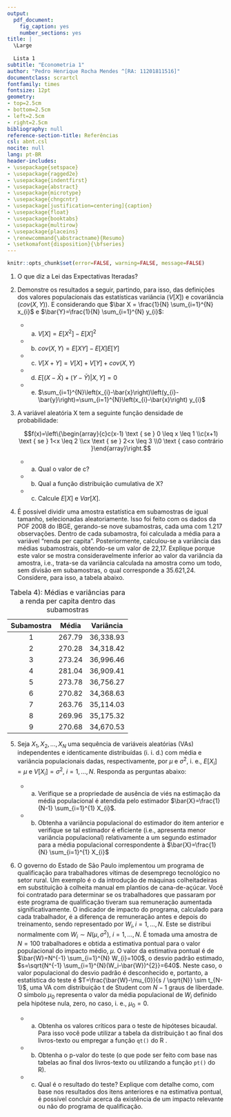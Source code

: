 ```yaml
---
output:   
  pdf_document:
    fig_caption: yes
    number_sections: yes
title: |
  \Large
  
  Lista 1
subtitle: "Econometria 1"
author: "Pedro Henrique Rocha Mendes ^[RA: 11201811516]"
documentclass: scrartcl
fontfamily: times
fontsize: 12pt
geometry:
- top=2.5cm
- bottom=2.5cm
- left=2.5cm
- right=2.5cm
bibliography: null
reference-section-title: Referências
csl: abnt.csl
nocite: null
lang: pt-BR
header-includes:
- \usepackage{setspace}
- \usepackage{ragged2e}
- \usepackage{indentfirst}
- \usepackage{abstract}
- \usepackage{microtype}
- \usepackage{chngcntr}
- \usepackage[justification=centering]{caption}
- \usepackage{float}
- \usepackage{booktabs}
- \usepackage{multirow}
- \usepackage{placeins}
- \renewcommand{\abstractname}{Resumo}
- \setkomafont{disposition}{\bfseries}
---
```


<!-- Parágrafos e espaçamento --->

```{=tex}
\onehalfspacing
\justifying
\setlength{\parindent}{1.25cm}
\setlength{\parskip}{0.1cm}
\FloatBarrier
```
<!-- Remover tudo menos os resultados dos chunks --->

```r
knitr::opts_chunk$set(error=FALSE, warning=FALSE, message=FALSE)
```

1)  O que diz a Lei das Expectativas Iteradas?

2)  Demonstre os resultados a seguir, partindo, para isso, das definições dos valores populacionais das estatísticas variância ($V[X]$) e covariância ($cov(X,Y)$). E considerando que $\bar X = \frac{1}{N} \sum_{i=1}^{N} x_{i}$ e $\bar{Y}=\frac{1}{N} \sum_{i=1}^{N} y_{i}$:

    -   a) $V[X]=E[X^2]-E[X]^2$

    -   b) $cov(X,Y)=E[XY]-E[X]E[Y]$

    -   c) $V[X+Y]=V[X]+V[Y]+cov(X,Y)$

    -   d) $E[(X-\bar X)+(Y-\bar Y)|X,Y]=0$

    -   e) $\sum_{i=1}^{N}\left(x_{i}-\bar{x}\right)\left(y_{i}-\bar{y}\right)=\sum_{i=1}^{N}\left(x_{i}-\bar{x}\right) y_{i}$

3)  A variável aleatória X tem a seguinte função densidade de probabilidade:

    $$f(x)=\left\{\begin{array}{c}c(x-1) \text { se } 0 \leq x \leq 1 \\c(x+1) \text { se } 1<x \leq 2 \\cx \text { se } 2<x \leq 3 \\0 \text { caso contrário }\end{array}\right.$$

    -   a) Qual o valor de c?

    -   b) Qual a função distribuição cumulativa de X?

    -   c) Calcule $E[X]$ e $Var[X]$.

4)  É possível dividir uma amostra estatística em subamostras de igual tamanho, selecionadas aleatoriamente. Isso foi feito com os dados da POF 2008 do IBGE, gerando-se nove subamostras, cada uma com 1.217 observações. Dentro de cada subamostra, foi calculada a média para a variável "renda per capita". Posteriormente, calculou-se a variância das médias subamostrais, obtendo-se um valor de 22,17. Explique porque este valor se mostra consideravelmente inferior ao valor da variância da amostra, i.e., trata-se da variância calculada na amostra como um todo, sem divisão em subamostras, o qual corresponde a 35.621,24. Considere, para isso, a tabela abaixo.

| Subamostra | Média  | Variância |
|:----------:|:------:|:---------:|
|     1      | 267.79 | 36,338.93 |
|     2      | 270.28 | 34,318.42 |
|     3      | 273.24 | 36,996.46 |
|     4      | 281.04 | 36,909.41 |
|     5      | 273.78 | 36,756.27 |
|     6      | 270.82 | 34,368.63 |
|     7      | 263.76 | 35,114.03 |
|     8      | 269.96 | 35,175.32 |
|     9      | 270.68 | 34,670.53 |

: Tabela 4): Médias e variâncias para a renda per capita dentro das subamostras

5.  Seja $X_1,X_2,…,X_N$ uma sequência de variáveis aleatórias (VAs) independentes e identicamente distribuídas (i. i. d.) com média e variância populacionais dadas, respectivamente, por $\mu$ e $\sigma^2$, i. e., $E[X_i]=\mu$ e $V[X_i]=\sigma^2$, $i=1,…,N$. Responda as perguntas abaixo:

    -   a) Verifique se a propriedade de ausência de viés na estimação da média populacional é atendida pelo estimador $\bar{X}=\frac{1}{N-1} \sum_{i=1}^{1} X_{i}$.

    -   b) Obtenha a variância populacional do estimador do item anterior e verifique se tal estimador é eficiente (i.e., apresenta menor variância populacional) relativamente a um segundo estimador para a média populacional correspondente à $\bar{X}=\frac{1}{N} \sum_{i=1}^{1} X_{i}$

6.  O governo do Estado de São Paulo implementou um programa de qualificação para trabalhadores vítimas de desemprego tecnológico no setor rural. Um exemplo é o da introdução de máquinas colheitadeiras em substituição à colheita manual em plantios de cana-de-açúcar. Você foi contratado para determinar se os trabalhadores que passaram por este programa de qualificação tiveram sua remuneração aumentada significativamente. O indicador de impacto do programa, calculado para cada trabalhador, é a diferença de remuneração antes e depois do treinamento, sendo representado por $W_i, i=1,…,N$. Este se distribui normalmente com $W_i \sim N(\mu,\sigma^2)$, $i=1,…,N$. É tomada uma amostra de $N = 100$ trabalhadores e obtida a estimativa pontual para o valor populacional do impacto médio, $\mu$. O valor da estimativa pontual é de $\bar{W}=N^{-1} \sum_{i=1}^{N} W_{i}=100$, o desvio padrão estimado, $s=\sqrt{N^{-1} \sum_{i=1}^{N}(W_i-\bar{W})^{2}}=640$. Neste caso, o valor populacional do desvio padrão é desconhecido e, portanto, a estatística do teste é $T=\frac{\bar{W}-\mu_{0}}{s / \sqrt{N}} \sim t_{N-1}$, uma VA com distribuição t de Student com $N-1$ graus de liberdade. O símbolo $\mu_0$ representa o valor da média populacional de $W_i$ definido pela hipótese nula, zero, no caso, i. e., $μ_0=0$.

    -   a) Obtenha os valores críticos para o teste de hipóteses bicaudal. Para isso você pode utilizar a tabela da distribuição t ao final dos livros-texto ou empregar a função `qt()` do R .

    -   b) Obtenha o p-valor do teste (o que pode ser feito com base nas tabelas ao final dos livros-texto ou utilizando a função `pt()` do R).

    -   c) Qual é o resultado do teste? Explique com detalhe como, com base nos resultados dos itens anteriores e na estimativa pontual, é possível concluir acerca da existência de um impacto relevante ou não do programa de qualificação.
